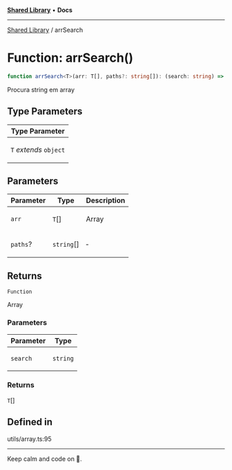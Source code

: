 
<Meta title="Libs/Shared/functions/arrSearch" />



[**Shared Library**](/?path=/docs/libs-shared-overview--page) • **Docs**

***

[Shared Library](/?path=/docs/libs-shared-overview--page) / arrSearch

# Function: arrSearch()

```ts
function arrSearch<T>(arr: T[], paths?: string[]): (search: string) => T[]
```

Procura string em array

## Type Parameters

<table>
<thead>
<tr>
<th>Type Parameter</th>
</tr>
</thead>
<tbody>
<tr>
<td>

`T` *extends* `object`

</td>
</tr>
</tbody>
</table>

## Parameters

<table>
<thead>
<tr>
<th>Parameter</th>
<th>Type</th>
<th>Description</th>
</tr>
</thead>
<tbody>
<tr>
<td>

`arr`

</td>
<td>

`T`[]

</td>
<td>

Array

</td>
</tr>
<tr>
<td>

`paths`?

</td>
<td>

`string`[]

</td>
<td>

&hyphen;

</td>
</tr>
</tbody>
</table>

## Returns

`Function`

Array

### Parameters

<table>
<thead>
<tr>
<th>Parameter</th>
<th>Type</th>
</tr>
</thead>
<tbody>
<tr>
<td>

`search`

</td>
<td>

`string`

</td>
</tr>
</tbody>
</table>

### Returns

`T`[]

## Defined in

utils/array.ts:95


***

Keep calm and code on 🤘.